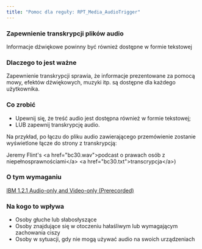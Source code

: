 ```yaml
---
title: "Pomoc dla reguły: RPT_Media_AudioTrigger"
---
```


<div className="toolHelp">
<Row>
<Column colLg={16} colMd={8} colSm={4} className="toolHead">

### Zapewnienie transkrypcji plików audio

<div id="locLevel"></div>

Informacje dźwiękowe powinny być również dostępne w formie tekstowej

</Column>
</Row>
<Row>
<Column colLg={11} colMd={5} colSm={4} className="toolMain">

### Dlaczego to jest ważne

Zapewnienie transkrypcji sprawia, że informacje prezentowane za pomocą mowy, efektów dźwiękowych, muzyki itp. są dostępne dla każdego użytkownika.

<div id="locSnippet"></div>

### Co zrobić

 * Upewnij się, że treść audio jest dostępna również w formie tekstowej;
 * LUB zapewnij transkrypcję audio.

Na przykład, po łączu do pliku audio zawierającego przemówienie zostanie wyświetlone łącze do strony z transkrypcją:

<CodeSnippet type="multi" light={true}>    Jeremy Flint's &lt;a href="bc30.wav"&gt;podcast o prawach osób z niepełnosprawnościami&lt;/a&gt;
    &lt;a href="bc30.txt"&gt;transcrypcja&lt;/a&gt;)</CodeSnippet>

</Column>
<Column colLg={5} colMd={3} colSm={4} className="toolLeft">

### O tym wymaganiu

[IBM 1.2.1 Audio-only and Video-only (Prerecorded)](http://www.ibm.com/able/guidelines/ci162/audio_and_video.html)

### Na kogo to wpływa

 * Osoby głuche lub słabosłyszące
 * Osoby znajdujące się w otoczeniu hałaśliwym lub wymagającym zachowania ciszy
 * Osoby w sytuacji, gdy nie mogą używać audio na swoich urządzeniach
 
</Column>
</Row>
</div>

